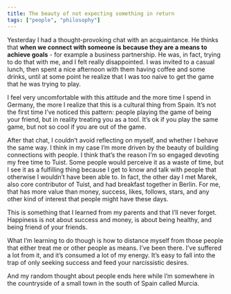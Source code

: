 ```yaml
---
title: The beauty of not expecting something in return
tags: ["people", "philosophy"]
---
```


Yesterday I had a thought-provoking chat with an acquaintance. He thinks that **when we connect with someone is because they are a means to achieve goals** - for example a business partnership. He was, in fact, trying to do that with me, and I felt really disappointed. I was invited to a casual lunch, then spent a nice afternoon with them having coffee and some drinks, until at some point he realize that I was too naive to get the game that he was trying to play.

I feel very uncomfortable with this attitude and the more time I spend in Germany, the more I realize that this is a cultural thing from Spain. It’s not the first time I’ve noticed this pattern: people playing the game of being your friend, but in reality treating you as a tool. It’s ok if you play the same game, but not so cool if you are out of the game.

After that chat, I couldn’t avoid reflecting on myself, and whether I behave the same way. I think in my case I’m more driven by the beauty of building connections with people. I think that’s the reason I’m so engaged devoting my free time to Tuist. Some people would perceive it as a waste of time, but I see it as a fulfilling thing because I get to know and talk with people that otherwise I wouldn’t have been able to. In fact, the other day I met Marek, also core contributor of Tuist, and had breakfast together in Berlin. For me, that has more value than money, success, likes, follows, stars, and any other kind of interest that people might have these days.

This is something that I learned from my parents and that I’ll never forget. Happiness is not about success and money, is about being healthy, and being friend of your friends.

What I’m learning to do though is how to distance myself from those people that either treat me or other people as means. I’ve been there. I’ve suffered a lot from it, and it’s consumed a lot of my energy. It’s easy to fall into the trap of only seeking success and feed your narcissistic desires.

And my random thought about people ends here while I’m somewhere in the countryside of a small town in the south of Spain called Murcia.
